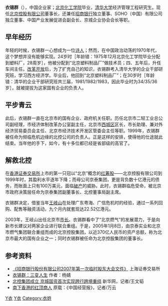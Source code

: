 '''衣锡群'''（{{bd|1947年|8月|catIdx=Y衣}}），中国企业家；[[北京化工学院|北京化工学院]]毕业，[[清华大学|清华大学]]经济管理工程研究生。现任[[北京控股有限公司|北京控股有限公司]]董事长，还兼任[[招商银行|招商银行]]独立董事、SOHO（中国）有限公司独立董事、中国产业发展促进会副会长、京城企业协会会长等职。

==早年经历==
年轻的时候，衣锡群一心想成为一位[[诗人|诗人]]；然而，在中国政治动荡的1970年代，这个梦想并没有能够实现。24岁时［年龄错：1975年12月北京化工学院毕业分配到塑料厂，28周岁］，他被分配到“北京塑料制品厂”做技术员；四、五年后，升任车间主任。[[改革开放|改革开放]]后，为了扩充自己的知识，衣锡群考入清华大学的企业干部研究班，学习西方经济学。毕业后，他回到“北京塑料制品厂”；在30岁时［年龄错：清华的企业干部研究班共三届，1981/1982/1983，因此毕业时为34/35/36岁］，就被提拔为这家国有企业的负责人。

==平步青云==
此后，衣锡群一直在北京市的国有企业、政府机关任职。历任北京市二轻工业总公司副经理，市经济体制改革办公室副主任，北京市[[西城区|西城区]]区长，市长助理、兼对外经济贸易委员会主任、北京市经济技术开发区管委会主任等职。1999年，衣锡群被任命为频临危机边缘的北控公司的负责人。正是这样的安排，使得他的仕途就此结束。当年他的手下，如今，有十多位都已经是省部级的高官了。

==解救北控==
在[[香港证券交易所|香港证券交易所]]上市的第一只冠以“北京”概念的[[红筹股|红筹股]]——北京控股有限公司到1999年时，其盈利水平逐年下降；而母公司京泰集团，更是背负数十亿港元的债务，而账面上只有100万美元，面临[[破产|破产]]的威胁。此时，衣锡群临危受命，被北京市政府决策层任命为京泰集团副董事长、北控董事局副主席。

衣锡群决定，借鉴当年[[王岐山|王岐山]]在处理广东粤海、广信危机时的经验，通过一系列回购、配售等融资活动，九个月内就套现达22.52亿港元。

2003年，王岐山出任北京市[[市长|市长]]。衣锡群看中了“北京燃气”的发展潜力，于是向新市长建议对两家企业进行联合重组。于是，2005年1月8日，由京泰实业和北京市燃气集团联合重组而成的北京控股集团，以近370亿人民币的资产总额，称为北京市最大的国有企业之一；同时衣锡群被任命为北京控股集团的董事长。

==参考资料==
* [http://www.sse.com.cn/cs/zhs/scfw/gg/ssgs/2007-10-16/600036_20071016_2.pdf 《招商银行股份有限公司2007年第一次临时股东大会文件》]{{Dead link|date=2018年6月 |bot=InternetArchiveBot |fix-attempted=no }} 上海证券交易所
* [http://www.pxno1.com/2007/9-2/14220-2.html 衣锡群：三变人生] {{Wayback|url=http://www.pxno1.com/2007/9-2/14220-2.html |date=20090108035317 }} 作者：杨婧
* [https://web.archive.org/web/20080930231752/http://news.xinhuanet.com/fortune/2005-01/08/content_2433258.htm 北控集团成立 京城国资首次实现跨行跨境重组] 新华网，记者/王文韬
* [http://finance.sina.com.cn/stock/s/20070518/23033608341.shtml 南下香港的红顶商人] {{Wayback|url=http://finance.sina.com.cn/stock/s/20070518/23033608341.shtml |date=20160304110540 }} 原载：《中国经营报》，记者/万云 

[[Category:中国企业家|Y衣]]
[[Category:清华大学校友|Y衣]]
[[Category:衣姓|Category:衣姓]]